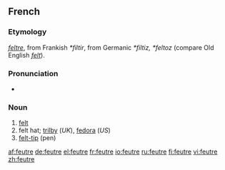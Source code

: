 ==French==

===Etymology===
{{OF.|fr}} ''[[feltre]]'', from Frankish ''*filtir'', from Germanic ''*filtiz, *feltoz'' (compare Old English ''[[felt#Old English|felt]]'').

===Pronunciation===
* {{IPA|/føtʁ/|lang=fr}}

===Noun===
{{fr-noun|m}}

# [[felt]]
# felt hat; [[trilby]] (''UK''), [[fedora]] (''US'')
# [[felt-tip]] (pen)

[[af:feutre]]
[[de:feutre]]
[[el:feutre]]
[[fr:feutre]]
[[io:feutre]]
[[ru:feutre]]
[[fi:feutre]]
[[vi:feutre]]
[[zh:feutre]]